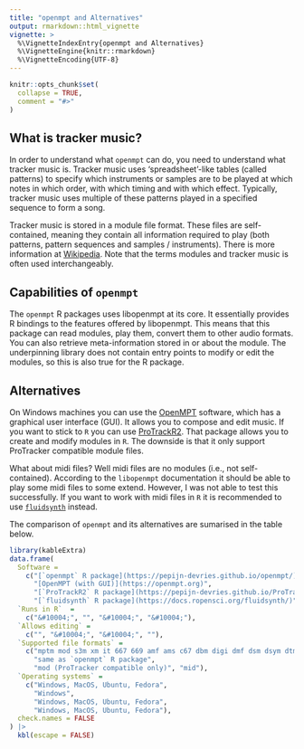 ```yaml
---
title: "openmpt and Alternatives"
output: rmarkdown::html_vignette
vignette: >
  %\VignetteIndexEntry{openmpt and Alternatives}
  %\VignetteEngine{knitr::rmarkdown}
  %\VignetteEncoding{UTF-8}
---
```


```r
knitr::opts_chunk$set(
  collapse = TRUE,
  comment = "#>"
)
```

## What is tracker music?

In order to understand what `openmpt` can do, you need to understand what tracker
music is. Tracker music uses 'spreadsheet'-like tables (called patterns) to specify
which instruments or samples are to be played at which notes in which order, with which
timing and with which effect. Typically, tracker music uses multiple of these patterns
played in a specified sequence to form a song.

Tracker music is stored in a module file format. These files are self-contained, meaning
they contain all information required to play (both patterns, pattern sequences and samples /
instruments). There is more information at [Wikipedia](https://en.wikipedia.org/wiki/Module_file).
Note that the terms modules and tracker music is often used interchangeably.

## Capabilities of `openmpt`

The `openmpt` R packages uses libopenmpt at its core. It essentially provides R bindings to
the features offered by libopenmpt. This means that this package can read modules, play them,
convert them to other audio formats. You can also retrieve meta-information stored in or about
the module. The underpinning library does not contain entry points to modify or edit the modules,
so this is also true for the R package.

## Alternatives

On Windows machines
you can use the [OpenMPT](https://openmpt.org/) software, which has a graphical user interface (GUI).
It allows you to compose and edit music. If you want to stick to `R` you can use
[ProTrackR2](https://pepijn-devries.github.io/ProTrackR2/). That package allows you to create and modify
modules in `R`. The downside is that it only support ProTracker compatible module files.

What about midi files? Well midi files are no modules (i.e., not self-contained). According
to the `libopenmpt` documentation it should be able to play some midi files to some extend.
However, I was not able to test this successfully. If you want to work with midi files in `R`
it is recommended to use [`fluidsynth`](https://github.com/ropensci/fluidsynth) instead.

The comparison of `openmpt` and its alternatives are sumarised in the table below.

```r
library(kableExtra)
data.frame(
  Software =
    c("[`openmpt` R package](https://pepijn-devries.github.io/openmpt/)",
      "[OpenMPT (with GUI)](https://openmpt.org)",
      "[`ProTrackR2` R package](https://pepijn-devries.github.io/ProTrackR2/)",
      "[`fluidsynth` R package](https://docs.ropensci.org/fluidsynth/)"),
  `Runs in R`  =
    c("&#10004;", "", "&#10004;", "&#10004;"),
  `Allows editing` =
    c("", "&#10004;", "&#10004;", ""),
  `Supported file formats` =
    c("mptm mod s3m xm it 667 669 amf ams c67 dbm digi dmf dsm dsym dtm far fmt fst imf ice j2b m15 mdl med mms mt2 mtm mus nst okt plm psm pt36 ptm sfx sfx2 st26 stk stm stx stp symmod gtk gt2 ult wow xmf gdm mo3 oxm umx xpk ppm mmcmp",
      "same as `openmpt` R package",
      "mod (ProTracker compatible only)", "mid"),
  `Operating systems` =
    c("Windows, MacOS, Ubuntu, Fedora",
      "Windows",
      "Windows, MacOS, Ubuntu, Fedora",
      "Windows, MacOS, Ubuntu, Fedora"),
  check.names = FALSE
) |>
  kbl(escape = FALSE)
```
